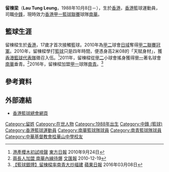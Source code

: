 {{Infobox basketball biography
| name         = 留棟梁 <br> Lau Tung Leung
| image        = 
| position     = [[中鋒_(籃球)|中鋒]]
| height_m     = 2.10
| weight_kg    = 112
| league       = [[香港男子甲一組籃球聯賽|香港甲一籃球聯賽]]
| team         = [[南青籃球隊|南青]]
| number       = 2
| nationality  = {{flagicon|HKG}} [[香港|香港]]
| birth_date   = {{Birth date and age|1988|10|8|mf=y}}
| birth_place  = {{HKG-1959}}
| high_school  = 
| college      = [[香港城市大學|香港城市大學]]
| career_start = 2010
| career_end   = 
| years1       = 2010
| team1        = [[日域籃球隊|日域]]
| years2       = 2011–2016
| team2        = [[南華籃球隊|南華]]
| years3       = 2016–
| team3        = [[南青籃球隊|南青]]
| awards       = 
* [[香港籃球聯賽|香港甲二聯賽總冠軍]]（2010）
* 海峽盃籃球邀請賽亞軍（2012）
* 海峽盃籃球邀請賽季軍（2011）
* [[香港籃球聯賽|香港高級組銀牌冠軍]]（2012、2013、2015、2016）
* [[香港男子甲一組籃球聯賽|香港甲一聯賽總冠軍]]（2012、2013、2016）
}}

'''留棟梁'''（'''Lau Tung Leung'''，1988年10月8日－），生於[[香港|香港]]，[[香港|香港]]籃球運動員，司職[[中鋒_(籃球)|中鋒]]，現時效力[[香港男子甲一組籃球聯賽|香港甲一籃球聯賽]]球隊[[南華籃球隊|南華]]。

==籃球生涯==
留棟樑生於[[香港|香港]]，17歲才首次接觸籃球。2010年為[[香港籃球聯賽|甲二]]球會[[日域籃球隊|日域]]奪得[[香港籃球聯賽|甲二聯賽冠軍]]。2010年，留棟樑學打[[籃球|籃球]]只是四年時間，便憑身高2米08的「天賦身材」，獲[[香港男子籃球代表隊|香港籃球代表隊]]徵召入伍。<ref>[http://orientaldaily.on.cc/cnt/sport/20100924/00286_002.html 港產櫻木初試啼聲] {{Wayback|url=http://orientaldaily.on.cc/cnt/sport/20100924/00286_002.html |date=20190324063406 }} [[東方日報|東方日報]] 2010年9月24日</ref>2011年，留棟樑從[[香港籃球聯賽|甲二]]小球會搖身獲得[[香港男子甲一組籃球聯賽|甲一]]著名球會[[南華籃球隊|南華]]垂青。<ref>[http://paper.wenweipo.com/2010/12/19/SP1012190014.htm 兩長人加盟 南華內線待爆] {{Wayback|url=http://paper.wenweipo.com/2010/12/19/SP1012190014.htm |date=20161005102524 }} [[文汇报_(香港)|文匯報]] 2010-12-19</ref>2016年，留棟樑加盟[[香港男子甲一組籃球聯賽|甲一]]球隊[[南華籃球隊|南青]]。<ref>[http://hk.apple.nextmedia.com/realtime/sports/20160308/54844706 【籃球銀牌】留棟樑率南青大炒福建] {{Wayback|url=http://hk.apple.nextmedia.com/realtime/sports/20160308/54844706 |date=20161220120028 }} [[蘋果日報|蘋果日報]] 2016年03月08日</ref> 

==參考資料==
{{reflist}}

==外部連結==
*[http://www.basketball.org.hk/ 香港籃球總會網頁] {{Wayback|url=http://www.basketball.org.hk/ |date=20160630214738 }}

{{DEFAULTSORT:Lau Tung Leung}}
[[Category:留姓|Category:留姓]]
[[Category:在世人物|Category:在世人物]]
[[Category:1988年出生|Category:1988年出生]]
[[Category:中鋒_(籃球)|Category:中鋒 (籃球)]]
[[Category:香港籃球運動員|Category:香港籃球運動員]]
[[Category:南華籃球隊球員|Category:南華籃球隊球員]]
[[Category:南青籃球隊球員|Category:南青籃球隊球員]]
[[Category:中華基督教會桂華山中學校友|Category:中華基督教會桂華山中學校友]]